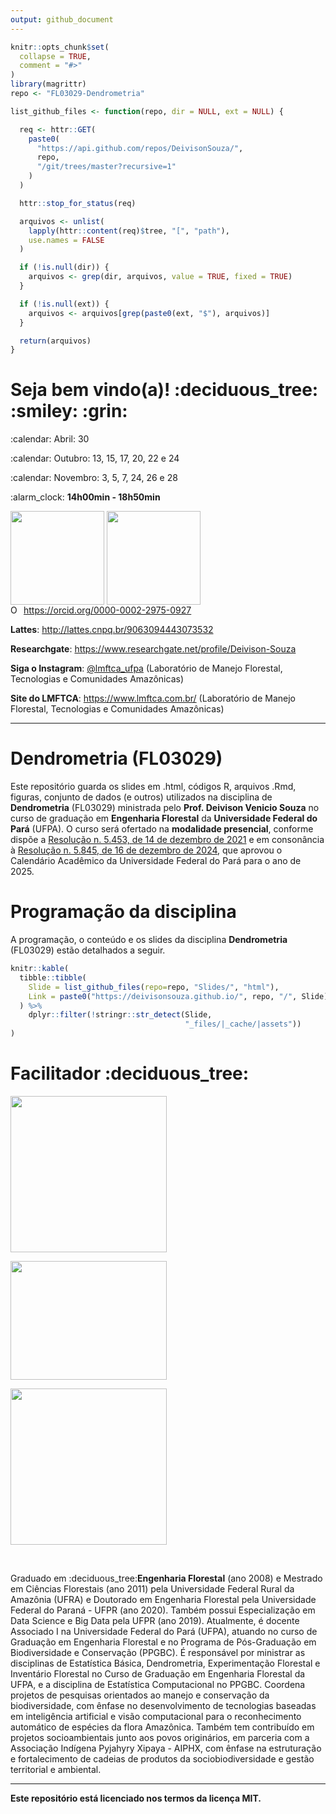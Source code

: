 ```yaml
---
output: github_document
---
```


<!-- README.md is generated from README.Rmd. Please edit that file... -->

<!-- badges: start -->
<!-- badges: end -->

```r
knitr::opts_chunk$set(
  collapse = TRUE,
  comment = "#>"
)
library(magrittr)
repo <- "FL03029-Dendrometria"
```

<!-- Emprestei a função list_github_files() da Curso-R. (https://github.com/curso-r). A ideia desse readme emprestei da Curso-R. Achei excelente!-->

```r
list_github_files <- function(repo, dir = NULL, ext = NULL) {

  req <- httr::GET(
    paste0(
      "https://api.github.com/repos/DeivisonSouza/",
      repo,
      "/git/trees/master?recursive=1"
    )
  )

  httr::stop_for_status(req)

  arquivos <- unlist(
    lapply(httr::content(req)$tree, "[", "path"),
    use.names = FALSE
  )

  if (!is.null(dir)) {
    arquivos <- grep(dir, arquivos, value = TRUE, fixed = TRUE)
  }

  if (!is.null(ext)) {
    arquivos <- arquivos[grep(paste0(ext, "$"), arquivos)]
  }

  return(arquivos)
}
```

# Seja bem vindo(a)! :deciduous_tree: :smiley: :grin:

:calendar: Abril: 30

:calendar: Outubro: 13, 15, 17, 20, 22 e 24

:calendar: Novembro: 3, 5, 7, 24, 26 e 28

:alarm_clock: **14h00min - 18h50min**


<div>
  <img src="Slides/fig/slide-title/ufpa.png" width="150" align="middle" class="center">
  <img src="Slides/fig/slide-title/LMFTCA.png" width="150" align="middle" class="center">
<div>

<div itemscope itemtype="https://schema.org/Person"><a itemprop="sameAs" content="https://orcid.org/0000-0002-2975-0927" href="https://orcid.org/0000-0002-2975-0927" target="orcid.widget" rel="me noopener noreferrer" style="vertical-align:top;"><img src="https://orcid.org/sites/default/files/images/orcid_16x16.png" style="width:1em;margin-right:.5em;" alt="ORCID iD icon">https://orcid.org/0000-0002-2975-0927</a></div>

**Lattes**: [http://lattes.cnpq.br/9063094443073532](http://lattes.cnpq.br/9063094443073532)

**Researchgate**: [https://www.researchgate.net/profile/Deivison-Souza](https://www.researchgate.net/profile/Deivison-Souza)

**Siga o Instagram**: [@lmftca_ufpa](https://www.instagram.com/lmftca_ufpa/) (Laboratório de Manejo Florestal, Tecnologias e Comunidades Amazônicas)

**Site do LMFTCA**:
[https://www.lmftca.com.br/](https://www.lmftca.com.br/)
(Laboratório de Manejo Florestal, Tecnologias e Comunidades Amazônicas)

---------------------------------------------------

# Dendrometria (FL03029)

Este repositório guarda os slides em .html, códigos R, arquivos .Rmd, figuras, conjunto de dados (e outros) utilizados na disciplina de **Dendrometria** (FL03029) ministrada pelo **Prof. Deivison Venicio Souza** no curso de graduação em **Engenharia Florestal** da **Universidade Federal do Pará** (UFPA). O curso será ofertado na **modalidade presencial**, conforme dispõe a [Resolução  n. 5.453, de 14 de dezembro de 2021](https://sege.ufpa.br/boletim_interno/downloads/resolucoes/consepe/2021/5453%20Aprova%20a%20Resolu%C3%A7%C3%A3o%20sobre%20o%20retorno%20das%20Atividades%20Presenciais.pdf) e em consonância à [Resolução  n. 5.845, de 16 de dezembro de 2024](https://sege.ufpa.br/boletim_interno/downloads/resolucoes/consepe/2024/5845%20Aprova%20o%20Calend%C3%A1rio%20Acad%C3%AAmico%20da%20UFPA%20-%202025.pdf), que aprovou o Calendário Acadêmico da Universidade Federal do Pará para o ano de 2025.

# Programação da disciplina

A programação, o conteúdo e os slides da disciplina **Dendrometria** (FL03029) estão detalhados a seguir.

```r
knitr::kable(
  tibble::tibble(
    Slide = list_github_files(repo=repo, "Slides/", "html"),
    Link = paste0("https://deivisonsouza.github.io/", repo, "/", Slide)
  ) %>% 
    dplyr::filter(!stringr::str_detect(Slide,
                                       "_files/|_cache/|assets"))
)
```

# Facilitador :deciduous_tree:
<div>
  <img src="Slides/fig/slide-title/Foto.jpeg" width="250" align="middle" class="center">
  
  <img src="Slides/fig/slide-title/Foto2.jpg" width="250" height="190" align="middle" class="center">
  
  <img src="Slides/fig/slide-title/Foto3.jpg" width="250" align="middle" class="center">
<div>

<br>

<div align="justify">
Graduado em :deciduous_tree:**Engenharia Florestal** (ano 2008) e Mestrado em Ciências Florestais (ano 2011) pela Universidade Federal Rural da Amazônia (UFRA) e Doutorado em Engenharia Florestal pela Universidade Federal do Paraná - UFPR (ano 2020). Também possui Especialização em Data Science e Big Data pela UFPR (ano 2019). Atualmente, é docente Associado I na Universidade Federal do Pará (UFPA), atuando no curso de Graduação em Engenharia Florestal e no Programa de Pós-Graduação em Biodiversidade e Conservação (PPGBC). É responsável por ministrar as disciplinas de Estatística Básica, Dendrometria, Experimentação Florestal e Inventário Florestal no Curso de Graduação em Engenharia Florestal da UFPA, e a disciplina de Estatística Computacional no PPGBC. Coordena projetos de pesquisas orientados ao manejo e conservação da biodiversidade, com ênfase no desenvolvimento de tecnologias baseadas em inteligência artificial e visão computacional para o reconhecimento automático de espécies da flora Amazônica. Também tem contribuído em projetos socioambientais junto aos povos originários, em parceria com a Associação Indígena Pyjahyry Xipaya - AIPHX, com ênfase na estruturação e fortalecimento de cadeias de produtos da sociobiodiversidade e gestão territorial e ambiental.
</div>

---------------------------------------------------
**Este repositório está licenciado nos termos da licença MIT.**

